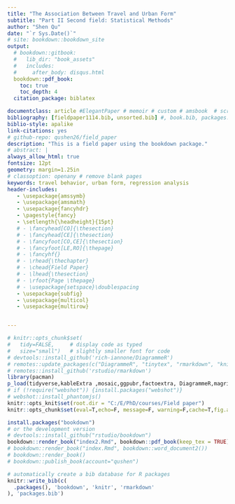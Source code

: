 --- 
title: "The Association Between Travel and Urban Form"
subtitle: "Part II Second field: Statistical Methods"
author: "Shen Qu"
date: "`r Sys.Date()`"
# site: bookdown::bookdown_site
output: 
  # bookdown::gitbook: 
  #   lib_dir: "book_assets"
  #   includes:
  #     after_body: disqus.html
  bookdown::pdf_book:
    toc: true
    toc_depth: 4
  citation_package: biblatex

documentclass: article #ElegantPaper # memoir # custom # amsbook  # scrbook # book
bibliography: [fieldpaper1114.bib, unsorted.bib] #, book.bib, packages.bib
biblio-style: apalike
link-citations: yes
# github-repo: qushen26/field_paper
description: "This is a field paper using the bookdown package."
# abstract: |
always_allow_html: true
fontsize: 12pt
geometry: margin=1.25in
# classoption: openany # remove blank pages
keywords: travel behavior, urban form, regression analysis
header-includes:
   - \usepackage{amssymb}
   - \usepackage{amsmath}
   - \usepackage{fancyhdr}
   - \pagestyle{fancy}
   - \setlength{\headheight}{15pt}
   # - \fancyhead[CO]{\thesection}
   # - \fancyhead[CE]{\thesection}
   # - \fancyfoot[CO,CE]{\thesection}
   # - \fancyfoot[LE,RO]{\thepage}
   # - \fancyhf{}
   # - \rhead{\thechapter}
   # - \chead{Field Paper}
   # - \lhead{\thesection}
   # - \rfoot{Page \thepage}
   # - \usepackage{setspace}\doublespacing
   - \usepackage{subfig}
   - \usepackage{multicol}
   - \usepackage{multirow}


---



<!-- # Preface {-} -->

<!-- This field paper is for discussing the relationship between travel and urban form.  -->
<!-- The initial motivation is curious about how the travel distance is affected by urban densities. -->
<!-- Is this relationship existed universally or just context-dependent?  -->
<!-- Are these models in literature replicable or reproducible? -->
<!-- Part I reviews the related literature and tries to cover the main theories and research in this field. -->
<!-- Travel patterns or behaviors as the variable of interest, is associated with many factors including urban form variables. -->
<!-- To answer above questions, this field paper extends to different types of travel variables and more influencing factors. -->

<!-- The travel-urban form studies are many and perplexing. -->
<!-- Part II introduces the common statistical methods for the question raised in Part I. -->
<!-- Although emerging many new techniques in recent years, regression analysis is still the fundamental and explainable methodology. -->
<!-- The first stage is to understand the different methods adapted in previous studies. -->
<!-- After that, it could be possible to give suitable criticism or replicate the previous models. -->

<!-- Under the travel-urban form topic, one goal is to examine the validation of different models. A parallel study on known data may find the issues of mismatch or misreading, and to improve the relevant studies in the future. -->
<!-- Another potential goal is to get some generalized association between travel and urban form. Based on many studies on the same topic, meta-analysis is a useful tool that can help to disclose publication bias in this field. -->



<!-- - Several Ideas -->

<!-- The discussion will gradually narrow down to the association between driving distance and urban density.  -->
<!-- Instead of using very high dimension model or synthesized index,  -->
<!-- Population Density itself may have more potential to explain the driving distance than people ever thought about. -->

<!--  Many disaggregated travel-urban form models without psychological factors are underfitting, the corresponding estimates are biased. -->
<!-- When the goal of related studies is to provide evidence for public policy, aggregated analysis may be good enough. -->


<!--  The estimated coefficients are incomparable unless the regression models have the common key specification. Because $\boldsymbol{\hat\beta}=(\mathbf{X'X})^{-1}\mathbf{X'}\mathbf{y}$ is a function depending on $\mathbf{X}$. -->
<!--  Standardized coefficients or elasticities cannot fix this issues. -->

<!--  Due to the non-linear characteristics of many individual and urban-form factors, identifying the effective ranges of variables is useful for policy making. -->



```{r setup, include=FALSE}
# knitr::opts_chunk$set(
#   tidy=FALSE,     # display code as typed
#   size="small")   # slightly smaller font for code
# devtools::install_github('rich-iannone/DiagrammeR')
# remotes::update_packages(c("DiagrammeR", "tinytex", "rmarkdown", "knitr"))
# remotes::install_github('rstudio/rmarkdown')
library(pacman)
p_load(tidyverse,kableExtra ,mosaic,ggpubr,factoextra, DiagrammeR,magrittr) #
# if (!require("webshot")) {install.packages("webshot")}
# webshot::install_phantomjs()
knitr::opts_knit$set(root.dir = "C:/E/PhD/courses/Field paper")
knitr::opts_chunk$set(eval=T,echo=F, message=F, warning=F,cache=T,fig.align = 'center') #,fig.pos="!h",fig.dim = c(8, 6)
```


```{r eval=FALSE}
install.packages("bookdown")
# or the development version
# devtools::install_github("rstudio/bookdown")
bookdown::render_book("index2.Rmd", bookdown::pdf_book(keep_tex = TRUE))
# bookdown::render_book("index.Rmd", bookdown::word_document2())
# bookdown::render_book()
# bookdown::publish_book(account="qushen")
```


```{r include=FALSE,eval=F}
# automatically create a bib database for R packages
knitr::write_bib(c(
  .packages(), 'bookdown', 'knitr', 'rmarkdown'
), 'packages.bib')
```


